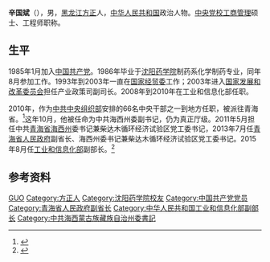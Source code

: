 '''辛国斌'''（{{bd|1965年|12月|}}），男，[[黑龙江省|黑龙江]][[方正县|方正]]人，[[中华人民共和国|中华人民共和国]]政治人物。[[中央党校|中央党校]][[工商管理|工商管理]]硕士、工程师职称。

== 生平 ==
1985年1月加入[[中国共产党|中国共产党]]。1986年毕业于[[沈阳药科大学|沈阳药学院]]制药系化学制药专业，同年8月参加工作。1993年到2003年一直在[[中华人民共和国国家经济贸易委员会|国家经贸委]]工作；2003年进入[[中华人民共和国国家发展和改革委员会|国家发展和改革委员会]]担任产业政策司副司长。2008年到2010年在工业和信息化部任职。

2010年，作为[[中共中央组织部|中共中央组织部]]安排的66名中央干部之一到地方任职，被派往青海省。<ref>{{Cite news|url=http://www.xinhuanet.com/politics/2015-11/10/c_128412845.htm|title=中组部19名外派厅官回京 11人确定升任副部级|via=新华网|date=2015-11-10|work=中国经济周刊|accessdate=2020-09-06}}</ref>这年10月，他被任命为中共海西州委副书记，仍为真正厅级。2011年5月担任中共[[青海省|青海省]][[海西蒙古族藏族自治州|海西州]]委书记兼柴达木循环经济试验区党工委书记，2013年7月任[[青海省人民政府|青海省人民政府]]副省长、海西州委书记兼柴达木循环经济试验区党工委书记。2015年8月任[[中华人民共和国工业和信息化部|工业和信息化部]]副部长。<ref>{{cite web|title=辛国斌任工业和信息化部副部长（简历）|url=http://renshi.people.com.cn/n/2015/0810/c139617-27436111.html|date=2015年8月10日|publisher=中国共产党新闻网}}</ref>

== 参考资料 ==
{{reflist}}

{{start box}}
{{s-ppo|cpc}}
{{s-before|[[罗朝阳_(1955年)|罗朝阳]]}}
{{s-title|中国共产党海西蒙古族藏族自治州委员会书记|2011年5月－2015年7月}}  
{{s-after|[[文国栋|文国栋]]}}
{{end box}}

{{Authority control}}
{{DEFAULTSORT:XIN辛}}
[[Category:辛姓|GUO]]
[[Category:方正人|Category:方正人]]
[[Category:沈阳药学院校友|Category:沈阳药学院校友]]
[[Category:中国共产党党员|Category:中国共产党党员]]
[[Category:青海省人民政府副省长|Category:青海省人民政府副省长]]
[[Category:中华人民共和国工业和信息化部副部长|Category:中华人民共和国工业和信息化部副部长]]
[[Category:中共海西蒙古族藏族自治州委書記|Category:中共海西蒙古族藏族自治州委書記]]